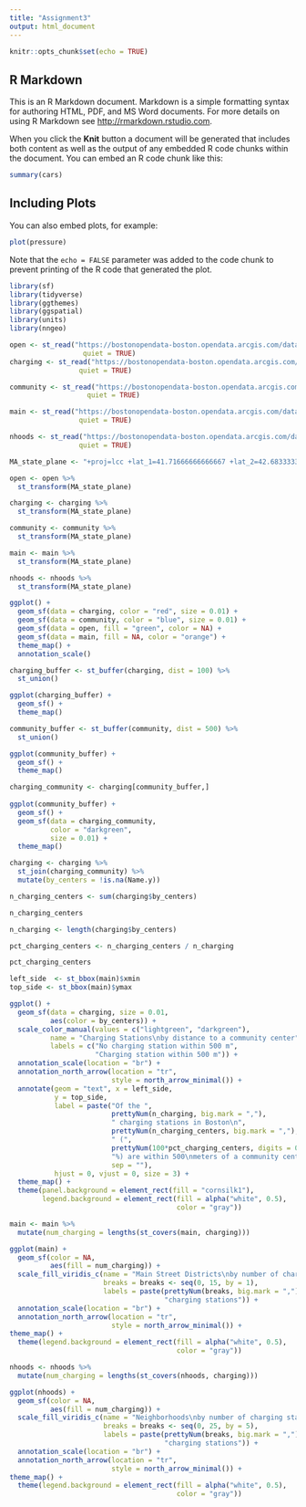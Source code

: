 ```yaml
---
title: "Assignment3"
output: html_document
---
```


```r
knitr::opts_chunk$set(echo = TRUE)
```

## R Markdown

This is an R Markdown document. Markdown is a simple formatting syntax for authoring HTML, PDF, and MS Word documents. For more details on using R Markdown see <http://rmarkdown.rstudio.com>.

When you click the **Knit** button a document will be generated that includes both content as well as the output of any embedded R code chunks within the document. You can embed an R code chunk like this:

```r
summary(cars)
```

## Including Plots

You can also embed plots, for example:

```r
plot(pressure)
```

Note that the `echo = FALSE` parameter was added to the code chunk to prevent printing of the R code that generated the plot.
```r
library(sf)
library(tidyverse)
library(ggthemes)
library(ggspatial)
library(units)
library(nngeo)
```
```r
open <- st_read("https://bostonopendata-boston.opendata.arcgis.com/datasets/2868d370c55d4d458d4ae2224ef8cddd_7.kml", 
                  quiet = TRUE) 
charging <- st_read("https://bostonopendata-boston.opendata.arcgis.com/datasets/465e00f9632145a1ad645a27d27069b4_2.kml?outSR=%7B%22latestWkid%22%3A2249%2C%22wkid%22%3A102686%7D", 
                 quiet = TRUE)

community <- st_read("https://bostonopendata-boston.opendata.arcgis.com/datasets/acedd06b39854088b0f2fefccffebf84_0.kml?outSR=%7B%22latestWkid%22%3A3857%2C%22wkid%22%3A102100%7D", 
                   quiet = TRUE) 

main <- st_read("https://bostonopendata-boston.opendata.arcgis.com/datasets/440c7ec0178d4c8593aecef7ea96bb4d_0.kml?outSR=%7B%22latestWkid%22%3A2249%2C%22wkid%22%3A102686%7D", 
                 quiet = TRUE) 

nhoods <- st_read("https://bostonopendata-boston.opendata.arcgis.com/datasets/3525b0ee6e6b427f9aab5d0a1d0a1a28_0.kml?outSR=%7B%22latestWkid%22%3A2249%2C%22wkid%22%3A102686%7D", 
                 quiet = TRUE) 
```
```r
MA_state_plane <- "+proj=lcc +lat_1=41.71666666666667 +lat_2=42.68333333333333 +lat_0=41 +lon_0=-71.5 +x_0=200000 +y_0=750000 +ellps=GRS80 +units=m +no_defs"

open <- open %>%
  st_transform(MA_state_plane)

charging <- charging %>%
  st_transform(MA_state_plane)

community <- community %>%
  st_transform(MA_state_plane)

main <- main %>%
  st_transform(MA_state_plane)

nhoods <- nhoods %>%
  st_transform(MA_state_plane)
```
```r
ggplot() +
  geom_sf(data = charging, color = "red", size = 0.01) +
  geom_sf(data = community, color = "blue", size = 0.01) +
  geom_sf(data = open, fill = "green", color = NA) +
  geom_sf(data = main, fill = NA, color = "orange") +
  theme_map() +
  annotation_scale()
```
```r
charging_buffer <- st_buffer(charging, dist = 100) %>%
  st_union()

ggplot(charging_buffer) +
  geom_sf() +
  theme_map()
```
```r
community_buffer <- st_buffer(community, dist = 500) %>%
  st_union()

ggplot(community_buffer) +
  geom_sf() +
  theme_map()
```

```r
charging_community <- charging[community_buffer,]
  
ggplot(community_buffer) +
  geom_sf() +
  geom_sf(data = charging_community, 
          color = "darkgreen", 
          size = 0.01) +
  theme_map()
```
```r
charging <- charging %>%
  st_join(charging_community) %>%
  mutate(by_centers = !is.na(Name.y))
```
```r
n_charging_centers <- sum(charging$by_centers)

n_charging_centers
```
```r
n_charging <- length(charging$by_centers)

pct_charging_centers <- n_charging_centers / n_charging

pct_charging_centers
```

```r
left_side  <- st_bbox(main)$xmin
top_side <- st_bbox(main)$ymax

ggplot() +
  geom_sf(data = charging, size = 0.01,
          aes(color = by_centers)) +
  scale_color_manual(values = c("lightgreen", "darkgreen"),
          name = "Charging Stations\nby distance to a community center", 
          labels = c("No charging station within 500 m",
                     "Charging station within 500 m")) +
  annotation_scale(location = "br") +
  annotation_north_arrow(location = "tr",
                         style = north_arrow_minimal()) +
  annotate(geom = "text", x = left_side, 
           y = top_side, 
           label = paste("Of the ", 
                         prettyNum(n_charging, big.mark = ","),
                         " charging stations in Boston\n", 
                         prettyNum(n_charging_centers, big.mark = ","),
                         " (", 
                         prettyNum(100*pct_charging_centers, digits = 0),
                         "%) are within 500\nmeters of a community center.",
                         sep = ""),
           hjust = 0, vjust = 0, size = 3) +
  theme_map() +
  theme(panel.background = element_rect(fill = "cornsilk1"),
        legend.background = element_rect(fill = alpha("white", 0.5), 
                                         color = "gray"))
```
```r
main <- main %>%
  mutate(num_charging = lengths(st_covers(main, charging)))

ggplot(main) +
  geom_sf(color = NA, 
          aes(fill = num_charging)) +
  scale_fill_viridis_c(name = "Main Street Districts\nby number of charging stations",
                       breaks = breaks <- seq(0, 15, by = 1),
                       labels = paste(prettyNum(breaks, big.mark = ","),
                                      "charging stations")) +
  annotation_scale(location = "br") +
  annotation_north_arrow(location = "tr",
                         style = north_arrow_minimal()) +
theme_map() +
  theme(legend.background = element_rect(fill = alpha("white", 0.5), 
                                         color = "gray"))
```
```r
nhoods <- nhoods %>%
  mutate(num_charging = lengths(st_covers(nhoods, charging)))

ggplot(nhoods) +
  geom_sf(color = NA, 
          aes(fill = num_charging)) +
  scale_fill_viridis_c(name = "Neighborhoods\nby number of charging stations",
                       breaks = breaks <- seq(0, 25, by = 5),
                       labels = paste(prettyNum(breaks, big.mark = ","),
                                      "charging stations")) +
  annotation_scale(location = "br") +
  annotation_north_arrow(location = "tr",
                         style = north_arrow_minimal()) +
theme_map() +
  theme(legend.background = element_rect(fill = alpha("white", 0.5), 
                                         color = "gray"))
```

